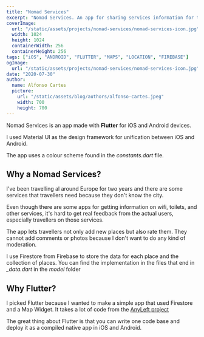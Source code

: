```yaml
---
title: "Nomad Services"
excerpt: "Nomad Services. An app for sharing services information for traveles by travelers. Take a look at how it was made, what technologies where used and why..."
coverImage: 
  url: "/static/assets/projects/nomad-services/nomad-services-icon.jpg"
  width: 1024
  height: 1024
  containerWidth: 256
  containerHeight: 256
tags: ["iOS", "ANDROID", "FLUTTER", "MAPS", "LOCATION", "FIREBASE"]
ogImage:
  url: "/static/assets/projects/nomad-services/nomad-services-icon.jpg"
date: "2020-07-30"
author:
  name: Alfonso Cartes
  picture: 
    url: "/static/assets/blog/authors/alfonso-cartes.jpeg"
    width: 700
    height: 700
---
```


Nomad Services is an app made with **Flutter** for iOS and Android devices.

I used Material UI as the design framework for unification between iOS and Android.

The app uses a colour scheme found in the *constants.dart* file.

<!-- ADD SCREENSHOTS -->

## Why a Nomad Services?

I've been travelling al around Europe for two years and there are some services that travellers need because they don't know the city. 

Even though there are some apps for getting information on wifi, toilets, and other services, it's hard to get real feedback from the actual users, especially travellers on those services.

The app lets travellers not only add new places but also rate them. They cannot add comments or photos because I don't want to do any kind of moderation.

I use Firestore from Firebase to store the data for each place and the collection of places. You can find the implementation in the files that end in *_data.dart* in the *model* folder

## Why Flutter?

I picked Flutter because I wanted to make a simple app that used Firestore and a Map Widget. It takes a lot of code from the [AnyLeft project](http://www.cartes.dev/portfolio/mobile-development/mobile-projects/anyleft-v1)

The great thing about Flutter is that you can write one code base and deploy it as a compiled native app in iOS and Android.

<!--## Code explanation

[Take a look at the code on GitHub](https.//www.github.com)-->

<!-- ### How the project is structured

The app has four main folders: services, model, screens, widgets (going from backend to frontend).

#### Services

The services folder contains the files necessary for location, networking, shared preferences, and other interactions with APIs and system services via Flutter Packages.

#### Model

This is the folder where the classes of each type of service are. Also, the implementation of the Firestore data handling can be found in the files that end in *_data.dart* 

#### Screens

The screens are stored in this folder. They are divided into a details screen for each service and a homepage screen.

#### Widgets -->

